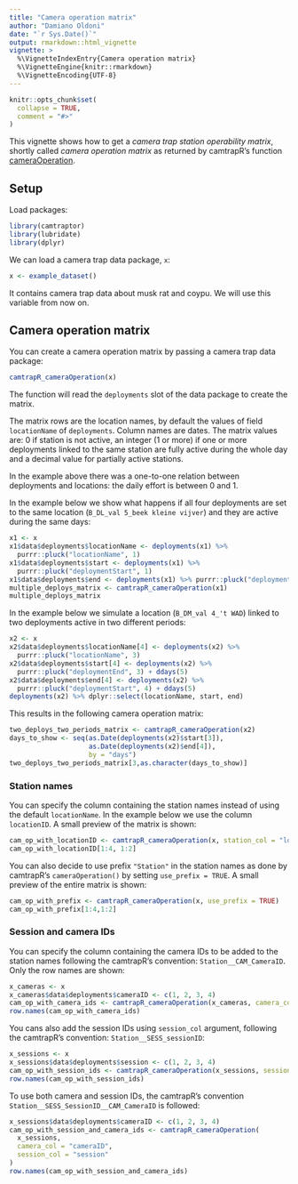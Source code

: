 ```yaml
---
title: "Camera operation matrix"
author: "Damiano Oldoni"
date: "`r Sys.Date()`"
output: rmarkdown::html_vignette
vignette: >
  %\VignetteIndexEntry{Camera operation matrix}
  %\VignetteEngine{knitr::rmarkdown}
  %\VignetteEncoding{UTF-8}
---
```


```r
knitr::opts_chunk$set(
  collapse = TRUE,
  comment = "#>"
)
```

This vignette shows how to get a *camera trap station operability matrix*, shortly called *camera operation matrix* as returned by camtrapR's function [cameraOperation](https://jniedballa.github.io/camtrapR/reference/cameraOperation.html).

## Setup

Load packages:

```r
library(camtraptor)
library(lubridate)
library(dplyr)
```

We can load a camera trap data package, `x`:

```r
x <- example_dataset()
```

It contains camera trap data about musk rat and coypu. We will use this variable from now on.


## Camera operation matrix

You can create a camera operation matrix by passing a camera trap data package:

```r
camtrapR_cameraOperation(x)
```

The function will read the `deployments` slot of the data package to create the matrix.

The matrix rows are the location names, by default the values of field `locationName` of `deployments`. Column names are dates. The matrix values are: 0 if station is not active, an integer (1 or more) if one or more deployments linked to the same station are fully active during the whole day and a decimal value for partially active stations.

In the example above there was a one-to-one relation between deployments and locations: the daily effort is between 0 and 1.

In the example below we show what happens if all four deployments are set to the same location (`B_DL_val 5_beek kleine vijver`) and they are active during the same days:

```r
x1 <- x
x1$data$deployments$locationName <- deployments(x1) %>% 
  purrr::pluck("locationName", 1)
x1$data$deployments$start <- deployments(x1) %>% 
  purrr::pluck("deploymentStart", 1)
x1$data$deployments$end <- deployments(x1) %>% purrr::pluck("deploymentEnd", 1)
multiple_deploys_matrix <- camtrapR_cameraOperation(x1)
multiple_deploys_matrix
```

In the example below we simulate a location (`B_DM_val 4_'t WAD`) linked to two deployments active in two different periods:

```r
x2 <- x
x2$data$deployments$locationName[4] <- deployments(x2) %>% 
  purrr::pluck("locationName", 3)
x2$data$deployments$start[4] <- deployments(x2) %>% 
  purrr::pluck("deploymentEnd", 3) + ddays(5)
x2$data$deployments$end[4] <- deployments(x2) %>% 
  purrr::pluck("deploymentStart", 4) + ddays(5)
deployments(x2) %>% dplyr::select(locationName, start, end)
```

This results in the following camera operation matrix:

```r
two_deploys_two_periods_matrix <- camtrapR_cameraOperation(x2)
days_to_show <- seq(as.Date(deployments(x2)$start[3]),
                    as.Date(deployments(x2)$end[4]),
                    by = "days")
two_deploys_two_periods_matrix[3,as.character(days_to_show)]
```

### Station names

You can specify the column containing the station names instead of using the default `locationName`. In the example below we use the column `locationID`. A small preview of the matrix is shown:

```r
cam_op_with_locationID <- camtrapR_cameraOperation(x, station_col = "locationID")
cam_op_with_locationID[1:4, 1:2]
```

You can also decide to use prefix `"Station"` in the station names as done by camtrapR's `cameraOperation()` by setting `use_prefix = TRUE`. A small preview of the entire matrix is shown:

```r
cam_op_with_prefix <- camtrapR_cameraOperation(x, use_prefix = TRUE)
cam_op_with_prefix[1:4,1:2]
```

### Session and camera IDs

You can specify the column containing the camera IDs to be added to the station names following the camtrapR's convention: `Station__CAM_CameraID`. Only the row names are shown:

```r
x_cameras <- x
x_cameras$data$deployments$cameraID <- c(1, 2, 3, 4)
cam_op_with_camera_ids <- camtrapR_cameraOperation(x_cameras, camera_col = "cameraID")
row.names(cam_op_with_camera_ids)
```

You cans also add the session IDs using `session_col` argument, following the camtrapR's convention: `Station__SESS_sessionID`:

```r
x_sessions <- x
x_sessions$data$deployments$session <- c(1, 2, 3, 4)
cam_op_with_session_ids <- camtrapR_cameraOperation(x_sessions, session_col = "session")
row.names(cam_op_with_session_ids)
```

To use both camera and session IDs, the camtrapR's convention `Station__SESS_SessionID__CAM_CameraID` is followed:

```r
x_sessions$data$deployments$cameraID <- c(1, 2, 3, 4)
cam_op_with_session_and_camera_ids <- camtrapR_cameraOperation(
  x_sessions, 
  camera_col = "cameraID",
  session_col = "session"
)
row.names(cam_op_with_session_and_camera_ids)
```
